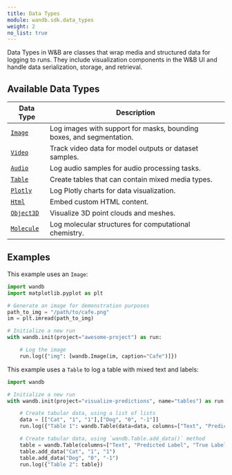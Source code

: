 ```yaml
---
title: Data Types
module: wandb.sdk.data_types
weight: 2
no_list: true
---
```


Data Types in W&B are classes that wrap media and structured data for logging to runs. They include visualization components in the W&B UI and handle data serialization, storage, and retrieval.

## Available Data Types

| Data Type | Description |
|-----------|-------------|
| [`Image`](/ref/python/data-types/image) | Log images with support for masks, bounding boxes, and segmentation. |
| [`Video`](/ref/python/data-types/video) | Track video data for model outputs or dataset samples. |
| [`Audio`](/ref/python/data-types/audio) | Log audio samples for audio processing tasks. |
| [`Table`](/ref/python/data-types/table) | Create tables that can contain mixed media types. |
| [`Plotly`](/ref/python/data-types/plotly) | Log Plotly charts for data visualization. |
| [`Html`](/ref/python/data-types/html) | Embed custom HTML content. |
| [`Object3D`](/ref/python/data-types/object3d) | Visualize 3D point clouds and meshes. |
| [`Molecule`](/ref/python/data-types/molecule) | Log molecular structures for computational chemistry. |

## Examples

This example uses an `Image`:

```python
import wandb
import matplotlib.pyplot as plt

# Generate an image for demonstration purposes
path_to_img = "/path/to/cafe.png"
im = plt.imread(path_to_img)

# Initialize a new run
with wandb.init(project="awesome-project") as run:

    # Log the image
    run.log({"img": [wandb.Image(im, caption="Cafe")]})
```

This example uses a `Table` to log a table with mixed text and labels:

```python
import wandb

# Initialize a new run
with wandb.init(project="visualize-predictions", name="tables") as run:

    # Create tabular data, using a list of lists
    data = [["Cat", "1", "1"],["Dog", "0", "-1"]]
    run.log({"Table 1": wandb.Table(data=data, columns=["Text", "Predicted Label", "True Label"])})

    # Create tabular data, using `wandb.Table.add_data()` method
    table = wandb.Table(columns=["Text", "Predicted Label", "True Label"])
    table.add_data("Cat", "1", "1")
    table.add_data("Dog", "0", "-1")
    run.log({"Table 2": table})
```